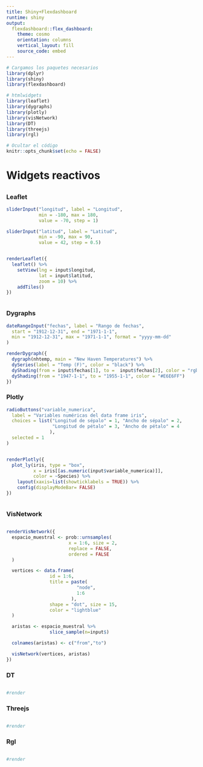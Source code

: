 ```yaml
---
title: Shiny+Flexdashboard
runtime: shiny
output:
  flexdashboard::flex_dashboard:
    theme: cosmo
    orientation: columns
    vertical_layout: fill
    source_code: embed
---
```


```r
# Cargamos los paquetes necesarios
library(dplyr)
library(shiny)
library(flexdashboard)

# htmlwidgets
library(leaflet)
library(dygraphs)
library(plotly)
library(visNetwork)
library(DT)
library(threejs)
library(rgl)

# Ocultar el código
knitr::opts_chunk$set(echo = FALSE)
```

# Widgets reactivos

## {.tabset}

### Leaflet

```r
sliderInput("longitud", label = "Longitud",
            min = -180, max = 180,
            value = -70, step = 1)

sliderInput("latitud", label = "Latitud",
            min = -90, max = 90,
            value = 42, step = 0.5)
```

<div style="overflow-y: auto;">
```r
renderLeaflet({
  leaflet() %>%
    setView(lng = input$longitud, 
            lat = input$latitud, 
            zoom = 10) %>%
    addTiles()
})
```
</div>

### Dygraphs

```r
dateRangeInput("fechas", label = "Rango de fechas", 
  start = "1912-12-31", end = "1971-1-1",
  min = "1912-12-31", max = "1971-1-1", format = "yyyy-mm-dd"
)
```

```r
renderDygraph({
  dygraph(nhtemp, main = "New Haven Temperatures") %>% 
  dySeries(label = "Temp (F)", color = "black") %>%
  dyShading(from = input$fechas[1], to =  input$fechas[2], color = "rgba(255,0,0,0.25)") %>%
  dyShading(from = "1947-1-1", to = "1955-1-1", color = "#E6E6FF")
})
```

### Plotly

```r
radioButtons("variable_numerica",
  label = "Variables numéricas del data frame iris",
  choices = list("Longitud de sépalo" = 1, "Ancho de sépalo" = 2,
                 "Longitud de pétalo" = 3, "Ancho de pétalo" = 4
                ),
  selected = 1
)
```

<div style="overflow-y: auto;">
```r
renderPlotly({
  plot_ly(iris, type = "box",
          x = iris[[as.numeric(input$variable_numerica)]],
          color = ~Species) %>% 
    layout(xaxis=list(showticklabels = TRUE)) %>%
    config(displayModeBar= FALSE) 
})
```
</div>

### VisNetwork

```r

```

```r
renderVisNetwork({
  espacio_muestral <- prob::urnsamples(
                       x = 1:6, size = 2,
                       replace = FALSE,
                       ordered = FALSE
  )

  vertices <- data.frame(
                id = 1:6, 
                title = paste(
                          "node",
                          1:6
                        ), 
                shape = "dot", size = 15, 
                color = "lightblue"
  )

  aristas <- espacio_muestral %>% 
                slice_sample(n=input$)

  colnames(aristas) <- c("from","to")

  visNetwork(vertices, aristas)
})
```

### DT

```r

```

```r
#render
```

### Threejs

```r

```

```r
#render
```

### Rgl

```r

```

```r
#render
```



